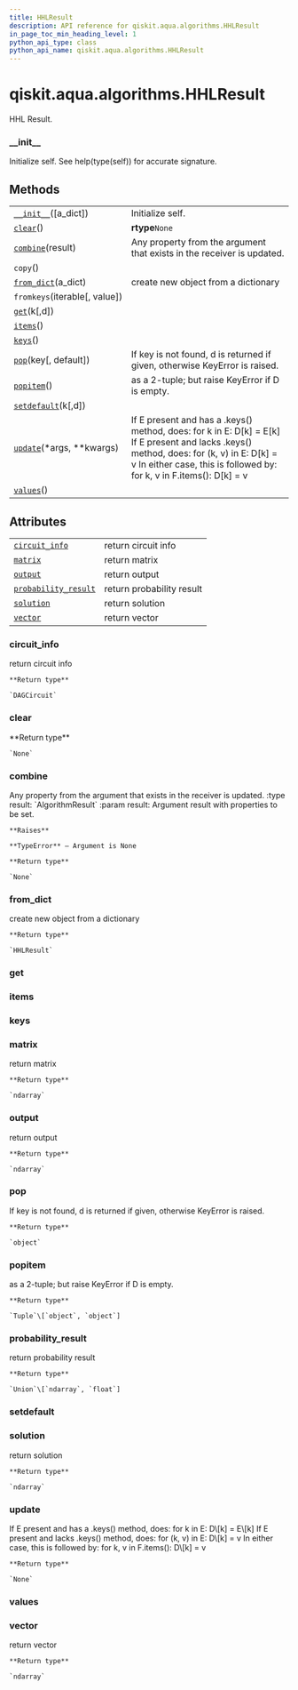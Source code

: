 ```yaml
---
title: HHLResult
description: API reference for qiskit.aqua.algorithms.HHLResult
in_page_toc_min_heading_level: 1
python_api_type: class
python_api_name: qiskit.aqua.algorithms.HHLResult
---
```


# qiskit.aqua.algorithms.HHLResult

<Class id="qiskit.aqua.algorithms.HHLResult" isDedicatedPage={true} github="https://github.com/qiskit-community/qiskit-aqua/tree/stable/0.9/qiskit/aqua/algorithms/linear_solvers/hhl.py" signature="HHLResult(a_dict=None)" modifiers="class">
  HHL Result.

  ### \_\_init\_\_

  <Function id="qiskit.aqua.algorithms.HHLResult.__init__" signature="__init__(a_dict=None)">
    Initialize self. See help(type(self)) for accurate signature.
  </Function>

  ## Methods

  |                                                                                                                    |                                                                                                                                                                                                                      |
  | ------------------------------------------------------------------------------------------------------------------ | -------------------------------------------------------------------------------------------------------------------------------------------------------------------------------------------------------------------- |
  | [`__init__`](#qiskit.aqua.algorithms.HHLResult.__init__ "qiskit.aqua.algorithms.HHLResult.__init__")(\[a\_dict])   | Initialize self.                                                                                                                                                                                                     |
  | [`clear`](#qiskit.aqua.algorithms.HHLResult.clear "qiskit.aqua.algorithms.HHLResult.clear")()                      | **rtype**`None`                                                                                                                                                                                                      |
  | [`combine`](#qiskit.aqua.algorithms.HHLResult.combine "qiskit.aqua.algorithms.HHLResult.combine")(result)          | Any property from the argument that exists in the receiver is updated.                                                                                                                                               |
  | `copy`()                                                                                                           |                                                                                                                                                                                                                      |
  | [`from_dict`](#qiskit.aqua.algorithms.HHLResult.from_dict "qiskit.aqua.algorithms.HHLResult.from_dict")(a\_dict)   | create new object from a dictionary                                                                                                                                                                                  |
  | `fromkeys`(iterable\[, value])                                                                                     |                                                                                                                                                                                                                      |
  | [`get`](#qiskit.aqua.algorithms.HHLResult.get "qiskit.aqua.algorithms.HHLResult.get")(k\[,d])                      |                                                                                                                                                                                                                      |
  | [`items`](#qiskit.aqua.algorithms.HHLResult.items "qiskit.aqua.algorithms.HHLResult.items")()                      |                                                                                                                                                                                                                      |
  | [`keys`](#qiskit.aqua.algorithms.HHLResult.keys "qiskit.aqua.algorithms.HHLResult.keys")()                         |                                                                                                                                                                                                                      |
  | [`pop`](#qiskit.aqua.algorithms.HHLResult.pop "qiskit.aqua.algorithms.HHLResult.pop")(key\[, default])             | If key is not found, d is returned if given, otherwise KeyError is raised.                                                                                                                                           |
  | [`popitem`](#qiskit.aqua.algorithms.HHLResult.popitem "qiskit.aqua.algorithms.HHLResult.popitem")()                | as a 2-tuple; but raise KeyError if D is empty.                                                                                                                                                                      |
  | [`setdefault`](#qiskit.aqua.algorithms.HHLResult.setdefault "qiskit.aqua.algorithms.HHLResult.setdefault")(k\[,d]) |                                                                                                                                                                                                                      |
  | [`update`](#qiskit.aqua.algorithms.HHLResult.update "qiskit.aqua.algorithms.HHLResult.update")(\*args, \*\*kwargs) | If E present and has a .keys() method, does: for k in E: D\[k] = E\[k] If E present and lacks .keys() method, does: for (k, v) in E: D\[k] = v In either case, this is followed by: for k, v in F.items(): D\[k] = v |
  | [`values`](#qiskit.aqua.algorithms.HHLResult.values "qiskit.aqua.algorithms.HHLResult.values")()                   |                                                                                                                                                                                                                      |

  ## Attributes

  |                                                                                                                                    |                           |
  | ---------------------------------------------------------------------------------------------------------------------------------- | ------------------------- |
  | [`circuit_info`](#qiskit.aqua.algorithms.HHLResult.circuit_info "qiskit.aqua.algorithms.HHLResult.circuit_info")                   | return circuit info       |
  | [`matrix`](#qiskit.aqua.algorithms.HHLResult.matrix "qiskit.aqua.algorithms.HHLResult.matrix")                                     | return matrix             |
  | [`output`](#qiskit.aqua.algorithms.HHLResult.output "qiskit.aqua.algorithms.HHLResult.output")                                     | return output             |
  | [`probability_result`](#qiskit.aqua.algorithms.HHLResult.probability_result "qiskit.aqua.algorithms.HHLResult.probability_result") | return probability result |
  | [`solution`](#qiskit.aqua.algorithms.HHLResult.solution "qiskit.aqua.algorithms.HHLResult.solution")                               | return solution           |
  | [`vector`](#qiskit.aqua.algorithms.HHLResult.vector "qiskit.aqua.algorithms.HHLResult.vector")                                     | return vector             |

  ### circuit\_info

  <Attribute id="qiskit.aqua.algorithms.HHLResult.circuit_info">
    return circuit info

    **Return type**

    `DAGCircuit`
  </Attribute>

  ### clear

  <Function id="qiskit.aqua.algorithms.HHLResult.clear" signature="clear()">
    **Return type**

    `None`
  </Function>

  ### combine

  <Function id="qiskit.aqua.algorithms.HHLResult.combine" signature="combine(result)">
    Any property from the argument that exists in the receiver is updated. :type result: `AlgorithmResult` :param result: Argument result with properties to be set.

    **Raises**

    **TypeError** – Argument is None

    **Return type**

    `None`
  </Function>

  ### from\_dict

  <Function id="qiskit.aqua.algorithms.HHLResult.from_dict" signature="from_dict(a_dict)" modifiers="static">
    create new object from a dictionary

    **Return type**

    `HHLResult`
  </Function>

  ### get

  <Function id="qiskit.aqua.algorithms.HHLResult.get" signature="get(k[, d]) → D[k] if k in D, else d. d defaults to None." />

  ### items

  <Function id="qiskit.aqua.algorithms.HHLResult.items" signature="items() → a set-like object providing a view on D’s items" />

  ### keys

  <Function id="qiskit.aqua.algorithms.HHLResult.keys" signature="keys() → a set-like object providing a view on D’s keys" />

  ### matrix

  <Attribute id="qiskit.aqua.algorithms.HHLResult.matrix">
    return matrix

    **Return type**

    `ndarray`
  </Attribute>

  ### output

  <Attribute id="qiskit.aqua.algorithms.HHLResult.output">
    return output

    **Return type**

    `ndarray`
  </Attribute>

  ### pop

  <Function id="qiskit.aqua.algorithms.HHLResult.pop" signature="pop(key, default=None)">
    If key is not found, d is returned if given, otherwise KeyError is raised.

    **Return type**

    `object`
  </Function>

  ### popitem

  <Function id="qiskit.aqua.algorithms.HHLResult.popitem" signature="popitem()">
    as a 2-tuple; but raise KeyError if D is empty.

    **Return type**

    `Tuple`\[`object`, `object`]
  </Function>

  ### probability\_result

  <Attribute id="qiskit.aqua.algorithms.HHLResult.probability_result">
    return probability result

    **Return type**

    `Union`\[`ndarray`, `float`]
  </Attribute>

  ### setdefault

  <Function id="qiskit.aqua.algorithms.HHLResult.setdefault" signature="setdefault(k[, d]) → D.get(k,d), also set D[k]=d if k not in D" />

  ### solution

  <Attribute id="qiskit.aqua.algorithms.HHLResult.solution">
    return solution

    **Return type**

    `ndarray`
  </Attribute>

  ### update

  <Function id="qiskit.aqua.algorithms.HHLResult.update" signature="update(*args, **kwargs)">
    If E present and has a .keys() method, does: for k in E: D\[k] = E\[k] If E present and lacks .keys() method, does: for (k, v) in E: D\[k] = v In either case, this is followed by: for k, v in F.items(): D\[k] = v

    **Return type**

    `None`
  </Function>

  ### values

  <Function id="qiskit.aqua.algorithms.HHLResult.values" signature="values() → an object providing a view on D’s values" />

  ### vector

  <Attribute id="qiskit.aqua.algorithms.HHLResult.vector">
    return vector

    **Return type**

    `ndarray`
  </Attribute>
</Class>

